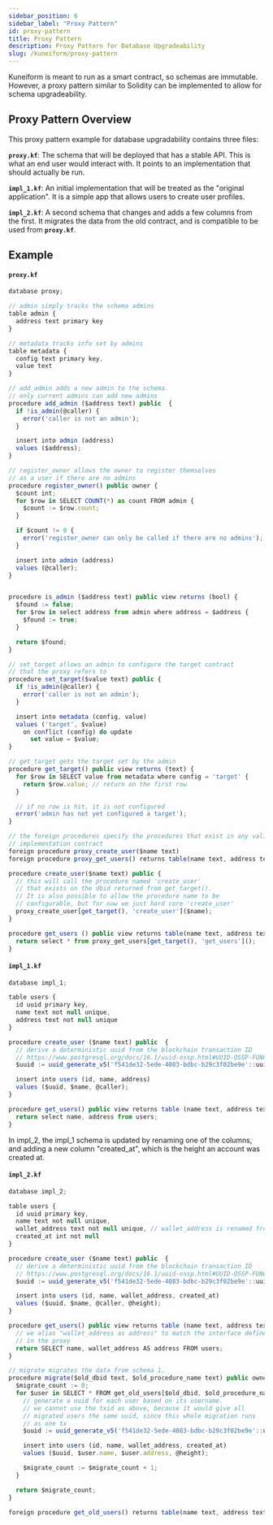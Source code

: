 ```yaml
---
sidebar_position: 6
sidebar_label: "Proxy Pattern"
id: proxy-pattern
title: Proxy Pattern
description: Proxy Pattern for Database Upgradeability
slug: /kuneiform/proxy-pattern
---
```


Kuneiform is meant to run as a smart contract, so schemas are immutable. However, a proxy pattern similar to Solidity can be implemented to allow for schema upgradeability. 

## Proxy Pattern Overview

This proxy pattern example for database upgradability contains three files: 

**`proxy.kf`**: The schema that will be deployed that has a stable API. This is what an end user would interact with. It points to an implementation that should actually be run.

**`impl_1.kf`**: An initial implementation that will be treated as the "original application". It is a simple app that allows users to create user profiles.

**`impl_2.kf`**: A second schema that changes and adds a few columns from the first. It migrates the data from the old contract, and is compatible to be used from **`proxy.kf`**.

## Example

#### **`proxy.kf`**
``` typescript 
database proxy;

// admin simply tracks the schema admins
table admin {
  address text primary key
}

// metadata tracks info set by admins
table metadata {
  config text primary key,
  value text
}

// add_admin adds a new admin to the schema.
// only current admins can add new admins
procedure add_admin ($address text) public  {
  if !is_admin(@caller) {
    error('caller is not an admin');
  }

  insert into admin (address)
  values ($address);
}

// register_owner allows the owner to register themselves
// as a user if there are no admins
procedure register_owner() public owner {
  $count int;
  for $row in SELECT COUNT(*) as count FROM admin {
    $count := $row.count;
  }

  if $count != 0 {
    error('register_owner can only be called if there are no admins');
  }

  insert into admin (address)
  values (@caller);
}


procedure is_admin ($address text) public view returns (bool) {
  $found := false;
  for $row in select address from admin where address = $address {
    $found := true;
  }

  return $found;
}

// set_target allows an admin to configure the target contract
// that the proxy refers to
procedure set_target($value text) public {
  if !is_admin(@caller) {
    error('caller is not an admin');
  }

  insert into metadata (config, value)
  values ('target', $value)
    on conflict (config) do update
      set value = $value;
}

// get_target gets the target set by the admin
procedure get_target() public view returns (text) {
  for $row in SELECT value from metadata where config = 'target' {
    return $row.value; // return on the first row
  }

  // if no row is hit, it is not configured
  error('admin has not yet configured a target');
}

// the foreign procedures specify the procedures that exist in any valid
// implementation contract
foreign procedure proxy_create_user($name text)
foreign procedure proxy_get_users() returns table(name text, address text)

procedure create_user($name text) public {
  // this will call the procedure named 'create_user'
  // that exists on the dbid returned from get_target().
  // It is also possible to allow the procedure name to be
  // configurable, but for now we just hard core 'create_user'
  proxy_create_user[get_target(), 'create_user']($name);
}

procedure get_users () public view returns table(name text, address text) {
  return select * from proxy_get_users[get_target(), 'get_users']();
}
```

#### **`impl_1.kf`**
``` typescript 
database impl_1;

table users {
  id uuid primary key,
  name text not null unique,
  address text not null unique
}

procedure create_user ($name text) public  {
  // derive a deterministic uuid from the blockchain transaction ID
  // https://www.postgresql.org/docs/16.1/uuid-ossp.html#UUID-OSSP-FUNCTIONS-SECT
  $uuid := uuid_generate_v5('f541de32-5ede-4083-bdbc-b29c3f02be9e'::uuid, @txid);

  insert into users (id, name, address)
  values ($uuid, $name, @caller);
}

procedure get_users() public view returns table (name text, address text) {
  return select name, address from users;
}
```

In impl_2, the impl_1 schema is updated by renaming one of the columns, and adding a new column "created_at", which is the height an account was created at.
#### **`impl_2.kf`**
``` typescript 
database impl_2;

table users {
  id uuid primary key,
  name text not null unique,
  wallet_address text not null unique, // wallet_address is renamed from address
  created_at int not null
}

procedure create_user ($name text) public  {
  // derive a deterministic uuid from the blockchain transaction ID
  // https://www.postgresql.org/docs/16.1/uuid-ossp.html#UUID-OSSP-FUNCTIONS-SECT
  $uuid := uuid_generate_v5('f541de32-5ede-4083-bdbc-b29c3f02be9e'::uuid, @txid);

  insert into users (id, name, wallet_address, created_at)
  values ($uuid, $name, @caller, @height);
}

procedure get_users() public view returns table (name text, address text) {
  // we alias "wallet_address as address" to match the interface defined
  // in the proxy
  return SELECT name, wallet_address AS address FROM users;
}

// migrate migrates the data from schema 1.
procedure migrate($old_dbid text, $old_procedure_name text) public owner returns (count int) {
  $migrate_count := 0;
  for $user in SELECT * FROM get_old_users[$old_dbid, $old_procedure_name]() {
    // generate a uuid for each user based on its username.
    // we cannot use the txid as above, because it would give all
    // migrated users the same uuid, since this whole migration runs
    // as one tx
    $uuid := uuid_generate_v5('f541de32-5ede-4083-bdbc-b29c3f02be9e'::uuid, $user.name);

    insert into users (id, name, wallet_address, created_at)
    values ($uuid, $user.name, $user.address, @height);

    $migrate_count := $migrate_count + 1;
  }

  return $migrate_count;
}

foreign procedure get_old_users() returns table(name text, address text)
```
